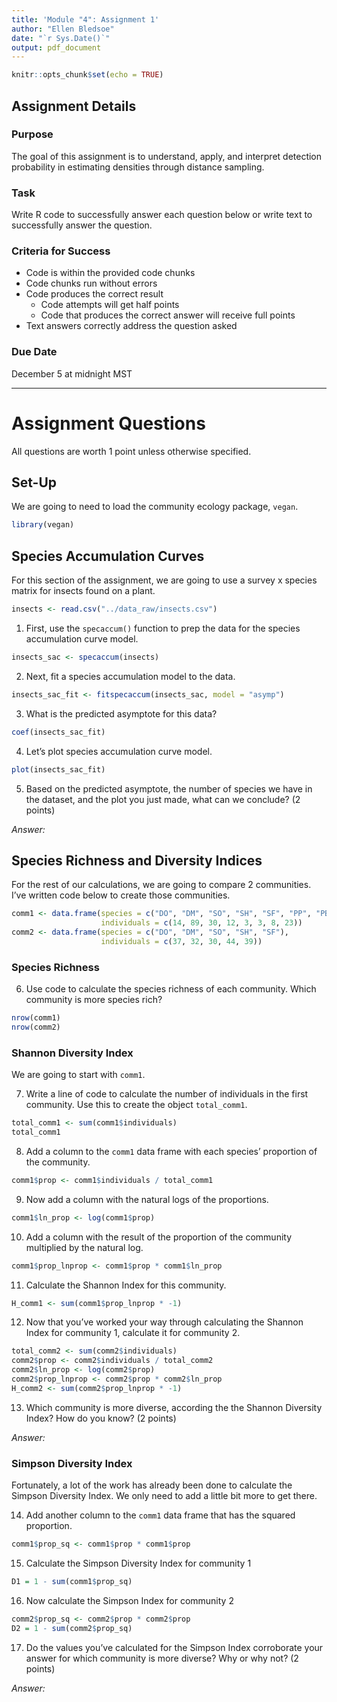 ```yaml
---
title: 'Module "4": Assignment 1'
author: "Ellen Bledsoe"
date: "`r Sys.Date()`"
output: pdf_document
---
```


```r
knitr::opts_chunk$set(echo = TRUE)
```

## Assignment Details

### Purpose

The goal of this assignment is to understand, apply, and interpret detection probability in estimating densities through distance sampling.

### Task

Write R code to successfully answer each question below or write text to successfully answer the question.

### Criteria for Success

-   Code is within the provided code chunks
-   Code chunks run without errors
-   Code produces the correct result
    -   Code attempts will get half points
    -   Code that produces the correct answer will receive full points
-   Text answers correctly address the question asked

### Due Date

December 5 at midnight MST

------------------------------------------------------------------------

# Assignment Questions

All questions are worth 1 point unless otherwise specified.

## Set-Up

We are going to need to load the community ecology package, `vegan`.

```r
library(vegan)
```

## Species Accumulation Curves

For this section of the assignment, we are going to use a survey x species matrix for insects found on a plant.

```r
insects <- read.csv("../data_raw/insects.csv")
```

1.  First, use the `specaccum()` function to prep the data for the species accumulation curve model.

```r
insects_sac <- specaccum(insects)
```

2.  Next, fit a species accumulation model to the data.

```r
insects_sac_fit <- fitspecaccum(insects_sac, model = "asymp")
```

3.  What is the predicted asymptote for this data?

```r
coef(insects_sac_fit)
```

4.  Let's plot species accumulation curve model.

```r
plot(insects_sac_fit)
```

5.  Based on the predicted asymptote, the number of species we have in the dataset, and the plot you just made, what can we conclude? (2 points)

*Answer:*

## Species Richness and Diversity Indices

For the rest of our calculations, we are going to compare 2 communities. I've written code below to create those communities.

```r
comm1 <- data.frame(species = c("DO", "DM", "SO", "SH", "SF", "PP", "PB", "BA"),
                    individuals = c(14, 89, 30, 12, 3, 3, 8, 23))
comm2 <- data.frame(species = c("DO", "DM", "SO", "SH", "SF"),
                    individuals = c(37, 32, 30, 44, 39))
```

### Species Richness

6.  Use code to calculate the species richness of each community. Which community is more species rich?

```r
nrow(comm1)
nrow(comm2)
```

### Shannon Diversity Index

We are going to start with `comm1`.

7.  Write a line of code to calculate the number of individuals in the first community. Use this to create the object `total_comm1`.

```r
total_comm1 <- sum(comm1$individuals)
total_comm1
```

8.  Add a column to the `comm1` data frame with each species' proportion of the community.

```r
comm1$prop <- comm1$individuals / total_comm1
```

9.  Now add a column with the natural logs of the proportions.

```r
comm1$ln_prop <- log(comm1$prop)
```

10. Add a column with the result of the proportion of the community multiplied by the natural log.

```r
comm1$prop_lnprop <- comm1$prop * comm1$ln_prop
```

11. Calculate the Shannon Index for this community.

```r
H_comm1 <- sum(comm1$prop_lnprop * -1)
```

12. Now that you've worked your way through calculating the Shannon Index for community 1, calculate it for community 2.

```r
total_comm2 <- sum(comm2$individuals)
comm2$prop <- comm2$individuals / total_comm2
comm2$ln_prop <- log(comm2$prop)
comm2$prop_lnprop <- comm2$prop * comm2$ln_prop
H_comm2 <- sum(comm2$prop_lnprop * -1)
```

13. Which community is more diverse, according the the Shannon Diversity Index? How do you know? (2 points)

*Answer:*

### Simpson Diversity Index

Fortunately, a lot of the work has already been done to calculate the Simpson Diversity Index. We only need to add a little bit more to get there.

14. Add another column to the `comm1` data frame that has the squared proportion.

```r
comm1$prop_sq <- comm1$prop * comm1$prop
```

15. Calculate the Simpson Diversity Index for community 1

```r
D1 = 1 - sum(comm1$prop_sq)
```

16. Now calculate the Simpson Index for community 2

```r
comm2$prop_sq <- comm2$prop * comm2$prop
D2 = 1 - sum(comm2$prop_sq)
```

17. Do the values you've calculated for the Simpson Index corroborate your answer for which community is more diverse? Why or why not? (2 points)

*Answer:*
